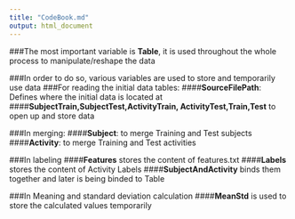 ```yaml
---
title: "CodeBook.md"
output: html_document
---
```


###The most important variable is **Table**, it is used throughout the whole process to manipulate/reshape the data

###In order to do so, various variables are used to store and temporarily use data
###For reading the initial data tables:
####**SourceFilePath**: Defines where the initial data is located at
####**SubjectTrain,SubjectTest,ActivityTrain, ActivityTest,Train,Test** to open up and store data

###In merging:
####**Subject**: to merge Training and Test subjects
####**Activity**: to merge Training and Test activities

###In labeling
####**Features** stores the content of features.txt
####**Labels** stores the content of Activity Labels
####**SubjectAndActivity** binds them together and later is being binded to Table

###In Meaning and standard deviation calculation
####**MeanStd** is used to store the calculated values temporarily
